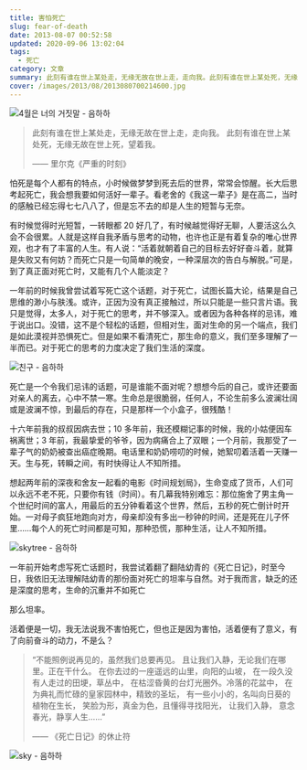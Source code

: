 ```yaml
---
title: 害怕死亡
slug: fear-of-death
date: 2013-08-07 00:52:58
updated: 2020-09-06 13:02:04
tags:
  - 死亡
category: 文章
summary: 此刻有谁在世上某处走，无缘无故在世上走，走向我。此刻有谁在世上某处死，无缘无故在世上死，望着我。
cover: /images/2013/08/2013080700214600.jpg
---
```


![4월은 너의 거짓말 - 음하하](/images/2013/08/2013080700242200.jpg)

<MusicPlayer netease={411259267} />

> 此刻有谁在世上某处走，无缘无故在世上走，走向我。
> 此刻有谁在世上某处死，无缘无故在世上死，望着我。
>
> —— 里尔克《严重的时刻》

怕死是每个人都有的特点，小时候做梦梦到死去后的世界，常常会惊醒。长大后思考起死亡，我会想我要如何活好一辈子。看老舍的《我这一辈子》是在高二，当时的感触已经忘得七七八八了，但是忘不去的却是人生的短暂与无奈。

有时候觉得时光短暂，一转眼都 20 好几了，有时候越觉得好无聊，人要活这么久会不会很累。人就是这样自我矛盾与思考的动物，也许也正是有着复杂的唯心世界观，也才有了丰富的人生。有人说：“活着就朝着自己的目标去好好奋斗着，就算是失败又有何妨？而死亡只是一句简单的晚安，一种深层次的告白与解脱。”可是，到了真正面对死亡时，又能有几个人能淡定？

一年前的时候我曾尝试着写死亡这个话题，对于死亡，试图长篇大论，结果是自己思维的渺小与肤浅。或许，正因为没有真正接触过，所以只能是一些只言片语。我只是觉得，太多人，对于死亡的思考，并不够深入。或者因为各种各样的忌讳，难于说出口。没错，这不是个轻松的话题，但相对生，面对生命的另一个端点，我们是如此漠视并恐惧死亡。但是如果不看清死亡，那生命的意义，我们至多理解了一半而已。对于死亡的思考的力度决定了我们生活的深度。

![친구 - 음하하](/images/2013/08/2013080700290300.jpg)

死亡是一个令我们忌讳的话题，可是谁能不面对呢？想想今后的自己，或许还要面对亲人的离去，心中不禁一寒。生命总是很脆弱，任何人，不论生前多么波澜壮阔或是波澜不惊，到最后的存在，只是那样一个小盒子，很残酷！

十六年前我的叔叔因病去世；10 多年前，我还模糊记事的时候，我的小姑便因车祸离世；3 年前，我最挚爱的爷爷，因为病痛合上了双眼；一个月前，我那受了一辈子气的奶奶被查出癌症晚期。电话里和奶奶唠叨的时候，她絮叨着活着一天赚一天。生与死，转瞬之间，有时快得让人不知所措。

想起两年前的深夜和舍友一起看的电影《时间规划局》，生命变成了货币，人们可以永远不老不死，只要你有钱（时间）。有几幕我特别难忘：那位施舍了男主角一个世纪时间的富人，用最后的五分钟看着这个世界，然后，五秒的死亡倒计时开始。一对母子疯狂地跑向对方，母亲却没有多出一秒钟的时间，还是死在儿子怀里……每个人的死亡时间都是可知，那种恐慌，那种生活，让人不知所措。

![skytree - 음하하](/images/2013/08/2013080700290500.jpg)

一年前开始考虑写死亡话题时，我尝试着翻了翻陆幼青的《死亡日记》，时至今日，我依旧无法理解陆幼青的那份面对死亡的坦率与自然。对于我而言，缺乏的还是深度的思考，生命的沉重并不如死亡

那么坦率。

活着便是一切，我无法说我不害怕死亡，但也正是因为害怕，活着便有了意义，有了向前奋斗的动力，不是么？

> “不能照例说再见的，虽然我们总要再见。
> 且让我们入静，无论我们在哪里。正在干什么。
> 在你去过的一座遥远的山里，向阳的山坡，
> 在一段久没有人走过的田埂，草丛中，
> 在枯涩昏黄的台灯光圈外。冷落的花盆中，
> 在为典礼而忙碌的皇家园林中，精致的圣坛，
> 有一些小小的，名叫向日葵的植物在生长，
> 笑脸为形，真金为色，且懂得寻找阳光，
> 让我们入静，
> 意念春光，静享人生……”
>
> —— 《死亡日记》的休止符

![sky - 음하하](/images/2013/08/2013080700290700.jpg)
